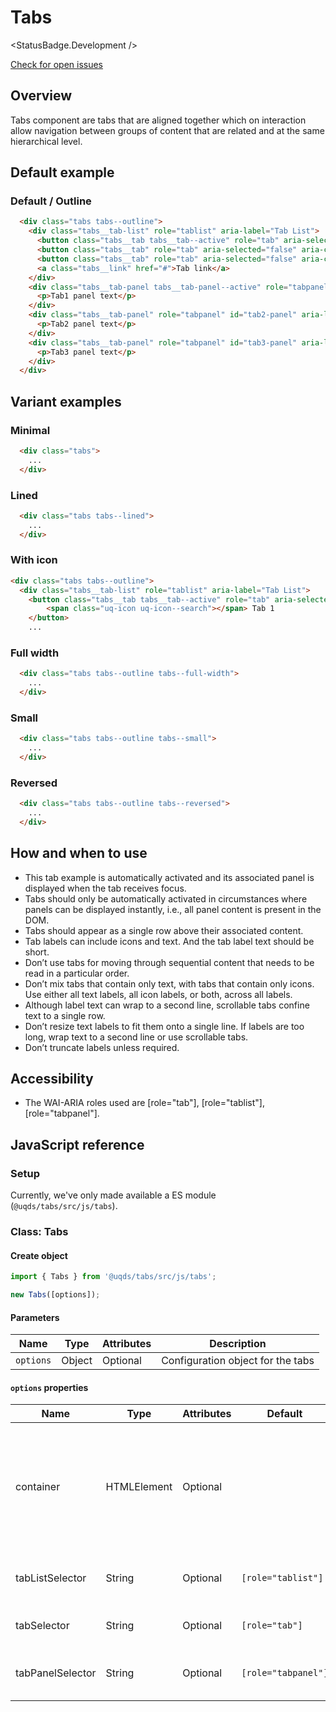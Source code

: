 
# Tabs

<StatusBadge.Development />

<a href="https://github.com/uq-its-ss/design-system/issues" class="uq-button uq-button--text" target="_blank">Check for open issues</a>

## Overview

Tabs component are tabs that are aligned together which on interaction allow navigation between groups of content that are related and at the same 
hierarchical level.

## Default example

### Default / Outline 

<Canvas withSource="none">
  <Story id="components-tabs--tabs-outline" />
</Canvas>

```html
  <div class="tabs tabs--outline">
    <div class="tabs__tab-list" role="tablist" aria-label="Tab List">
      <button class="tabs__tab tabs__tab--active" role="tab" aria-selected="true" aria-controls="tab1-panel" id="tab1">Tab 1</button>
      <button class="tabs__tab" role="tab" aria-selected="false" aria-controls="tab2-panel" id="tab2" tabindex="-1">Tab 2</button>
      <button class="tabs__tab" role="tab" aria-selected="false" aria-controls="tab3-panel" id="tab3" tabindex="-1">Tab 3</button>
      <a class="tabs__link" href="#">Tab link</a>
    </div>
    <div class="tabs__tab-panel tabs__tab-panel--active" role="tabpanel" id="tab1-panel" aria-labelledby="tab1" tabindex="0">
      <p>Tab1 panel text</p>
    </div>
    <div class="tabs__tab-panel" role="tabpanel" id="tab2-panel" aria-labelledby="tab2" tabindex="0" hidden="">
      <p>Tab2 panel text</p>
    </div>
    <div class="tabs__tab-panel" role="tabpanel" id="tab3-panel" aria-labelledby="tab3" tabindex="0" hidden="">
      <p>Tab3 panel text</p>
    </div>
  </div>
```

## Variant examples

### Minimal

<Canvas withSource="none">
  <Story id="components-tabs--tabs-minimal" />
</Canvas>

```html
  <div class="tabs">
    ...
  </div>
```

### Lined

<Canvas withSource="none">
  <Story id="components-tabs--tabs-lined" />
</Canvas>

```html
  <div class="tabs tabs--lined">
    ...
  </div>
```

### With icon

<Canvas withSource="none">
  <Story id="components-tabs--tabs-with-icon" />
</Canvas>

```html
<div class="tabs tabs--outline">
  <div class="tabs__tab-list" role="tablist" aria-label="Tab List">
    <button class="tabs__tab tabs__tab--active" role="tab" aria-selected="true" aria-controls="tab1-panel" id="tab1">
        <span class="uq-icon uq-icon--search"></span> Tab 1
    </button>
    ...
```

### Full width

<Canvas withSource="none">
  <Story id="components-tabs--tabs-full-width" />
</Canvas>

```html
  <div class="tabs tabs--outline tabs--full-width">
    ...
  </div>
```

### Small

<Canvas withSource="none">
  <Story id="components-tabs--tabs-small" />
</Canvas>

```html
  <div class="tabs tabs--outline tabs--small">
    ...
  </div>
```

### Reversed

<Canvas withSource="none">
  <Story id="components-tabs--tabs-reversed" />
</Canvas>

```html
  <div class="tabs tabs--outline tabs--reversed">
    ...
  </div>
```

## How and when to use

- This tab example is automatically activated and its associated panel is displayed when the tab receives focus. 
- Tabs should only be automatically activated in circumstances where panels can be displayed instantly, i.e., all panel content is present in the DOM.
- Tabs should appear as a single row above their associated content.
- Tab labels can include icons and text. And the tab label text should be short.
- Don’t use tabs for moving through sequential content that needs to be read in a particular order.
- Don’t mix tabs that contain only text, with tabs that contain only icons. Use either all text labels, all icon labels, or both, across all labels.
- Although label text can wrap to a second line, scrollable tabs confine text to a single row.
- Don’t resize text labels to fit them onto a single line. If labels are too long, wrap text to a second line or use scrollable tabs.
- Don’t truncate labels unless required.


## Accessibility

- The WAI-ARIA roles used are [role="tab"], [role="tablist"], [role="tabpanel"].


## JavaScript reference

### Setup

Currently, we've only made available a ES module (`@uqds/tabs/src/js/tabs`).

### Class: Tabs

#### Create object

```javascript
import { Tabs } from '@uqds/tabs/src/js/tabs';

new Tabs([options]);
```

#### Parameters

| Name | Type | Attributes | Description |
| ---- | ---- | ---------- | ----------- |
| `options` | Object | Optional | Configuration object for the tabs |

#### `options` properties

| Name | Type | Attributes | Default | Description |
| ---- | ---- | ---------- | ------- | ----------- |
| container | HTMLElement | Optional | | Optional container for tabs and panels. Useful for when you have multiple tab lists on a page. |
| tabListSelector | String | Optional | `[role="tablist"]` | Selector string of the tab lists. |
| tabSelector | String | Optional | `[role="tab"]` | Selector string of the tabs. |
| tabPanelSelector | String | Optional | `[role="tabpanel"]` | Selector string of the tab panels. |
